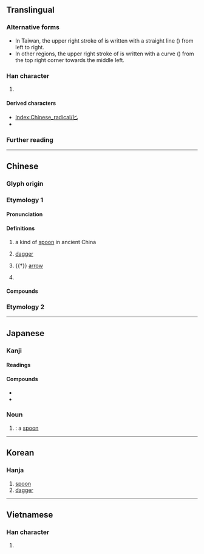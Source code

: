{{also|ヒ|ビ|ピ|七|𠤎}}
{{character info}}
{{character info|⼔}}
==Translingual==
{{stroke order|type=animate}}

===Alternative forms===
* In Taiwan, the upper right stroke of {{lang|mul|sc=Hant|匕}} is written with a straight line ({{l|mul|一}}) from left to right.
* In other regions, the upper right stroke of {{lang|mul|sc=Hans|匕}} is written with a curve ({{l|mul|丿}}) from the top right corner towards the middle left.

===Han character===
{{Han char|rn=21|rad=匕|as=00|sn=2|four=22710|canj=UH|ids=⿺乚丿(GJKH),⿺乚一(T)}}

# {{mul-kangxi radical-def}}

====Derived characters====
* [[Index:Chinese_radical/匕]]
* {{l|mul|[[𡚧]], [[㠲]], [[𢖬]], [[𦘪]], [[朼]], [[𭭽]], [[𤆇]], [[牝]], [[䂗]], [[𥘇]], [[𥝓]], [[𭭾]], [[𫊤]], [[𧢶]], [[䚰]], [[𧺊]], [[䣥]], [[𨤽]], [[𮩲]], [[𩵏]], [[𪋼]], [[齔]]([[𮮾]]/[[龀]]), [[它]], [[皀]], [[壱]], [[匂]], [[尼]], [[旨]], [[疕]]}} <!-- Characters not found in [[Index:Chinese_radical/匕]] -->

===Further reading===
{{kangxi-ws|匕部/匕部}}
{{Han ref|kx=0152.180|dkj=02570|dj=0342.020|hdz=10261.150|uh=5315}}

----

==Chinese==
{{zh-forms}}
{{zh-wp}}

===Glyph origin===
{{Han etym}}

===Etymology 1===

====Pronunciation====
{{zh-pron
|m=bǐ
|c=bei2,bei6
|h=pfs=pí
|mn=pí
|mn-t=bi3
|w=
|mc=y
|oc=y
|cat=n
}}

====Definitions====
{{zh-hanzi}}

# {{lb|zh|historical}} a kind of [[spoon]] in ancient China
# {{lb|zh|literary}} [[dagger]]
# {{†}} [[arrow]]
# {{zh-hg}} {{zh-original|比|to [[compare]]; to [[contrast]]}}

====Compounds====
{{zh-der|匕首|匕鬯不驚|圖窮匕見|匕鬯|圖窮匕現|匕箸}}

===Etymology 2===
{{zh-see|牝|hv|(of an animal) [[female]]}}

----

==Japanese==

===Kanji===
{{ja-kanji|grade=9|rs=匕00}}

====Readings====
{{ja-readings
|goon=ひ
|kanon=ひ
|kun=さじ-
}}

====Compounds====
* {{ja-r|匕首|あいくち}}
* {{ja-r|匕%首|ひ%しゅ}}

===Noun===
{{ja-noun|さじ}}

# {{alternative form of|ja|匙}}: a [[spoon]]

----

==Korean==

===Hanja===
{{ko-hanja|비수|비}}

# [[spoon]]
# [[dagger]]

----

==Vietnamese==

===Han character===
{{vi-readings|reading=[[chuỷ]]|rs=匕00}}

# {{rfdef|vi|sort=匕00}}

[[Category:CJKV radicals| ]]